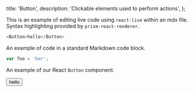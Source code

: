 
  title: 'Button',
  description: 'Clickable elements used to perform actions',
};


This is an example of editing live code using `react-live` within an mdx file. Syntax highlighting provided by `prism-react-renderer`.

```js live=true
<Button>hello</Button>
```

An example of code in a standard Markdown code block.

```js
var foo = 'bar';
```

An example of our React `Button` component.

<Button>hello</Button>
